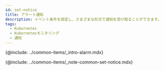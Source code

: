 ```yaml
---
id: set-notice
title: アラート通知
description: イベント条件を設定し、さまざまな形式で通知を受け取ることができます。
tags:
  - Kubernetes
  - Kubernetesモニタリング
  - 通知
---
```


{@include: ../common-items/_intro-alarm.mdx}

{@include: ../common-items/_note-common-set-notice.mdx}
